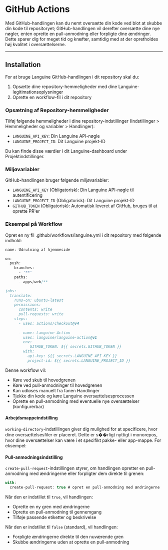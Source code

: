 # GitHub Actions

Med GitHub-handlingen kan du nemt oversætte din kode ved blot at skubbe din kode til repositoryet; GitHub-handlingen vil derefter oversætte dine nye nøgler, enten oprette en pull-anmodning eller forpligte dine ændringer.
Dette sparer dig for meget tid og kræfter, samtidig med at der opretholdes høj kvalitet i oversættelserne.

---

## Installation

For at bruge Languine GitHub-handlingen i dit repository skal du:

1. Opsætte dine repository-hemmeligheder med dine Languine-legitimationsoplysninger
2. Oprette en workflow-fil i dit repository

### Opsætning af Repository-hemmeligheder

Tilføj følgende hemmeligheder i dine repository-indstillinger (Indstillinger > Hemmeligheder og variabler > Handlinger):

- `LANGUINE_API_KEY`: Din Languine API-nøgle
- `LANGUINE_PROJECT_ID`: Dit Languine projekt-ID

Du kan finde disse værdier i dit Languine-dashboard under Projektindstillinger.



### Miljøvariabler

GitHub-handlingen bruger følgende miljøvariabler:
- `LANGUINE_API_KEY` (Obligatorisk): Din Languine API-nøgle til autentificering
- `LANGUINE_PROJECT_ID` (Obligatorisk): Dit Languine projekt-ID 
- `GITHUB_TOKEN` (Obligatorisk): Automatisk leveret af GitHub, bruges til at oprette PR'er

### Eksempel på Workflow

Opret en ny fil .github/workflows/languine.yml i dit repository med følgende indhold:

```ts title=".github/workflows/release.yml"
name: Udrulning af hjemmeside

on:
  push:
    branches:
      - '**'
    paths:
      - apps/web/**

jobs:
  translate:
    runs-on: ubuntu-latest
    permissions:
      contents: write
      pull-requests: write
    steps:
      - uses: actions/checkout@v4
      
      - name: Languine Action
        uses: languine/languine-action@v1
        env:
           GITHUB_TOKEN: ${{ secrets.GITHUB_TOKEN }}
        with:
          api-key: ${{ secrets.LANGUINE_API_KEY }}
          project-id: ${{ secrets.LANGUINE_PROJECT_ID }}
```
 
 Denne workflow vil:
- Køre ved skub til hovedgrenen
- Køre ved pull-anmodninger til hovedgrenen
- Kan udløses manuelt fra fanen Handlinger
- Tjekke din kode og køre Languine oversættelsesprocessen
- Oprette en pull-anmodning med eventuelle nye oversættelser (konfigurerbar)

#### Arbejdsmappeindstilling

`working-directory`-indstillingen giver dig mulighed for at specificere, hvor dine oversættelsesfiler er placeret. Dette er s��rligt nyttigt i monorepos, hvor dine oversættelser kan være i et specifikt pakke- eller app-mappe. For eksempel:

#### Pull-anmodningsindstilling

`create-pull-request`-indstillingen styrer, om handlingen opretter en pull-anmodning med ændringerne eller forpligter dem direkte til grenen:

```typescript title=".github/workflows/languine.yml"
with:
  create-pull-request: true # opret en pull-anmodning med ændringerne
```

Når den er indstillet til `true`, vil handlingen:
- Oprette en ny gren med ændringerne
- Oprette en pull-anmodning til gennemgang
- Tilføje passende etiketter og beskrivelse

Når den er indstillet til `false` (standard), vil handlingen:
- Forpligte ændringerne direkte til den nuværende gren
- Skubbe ændringerne uden at oprette en pull-anmodning